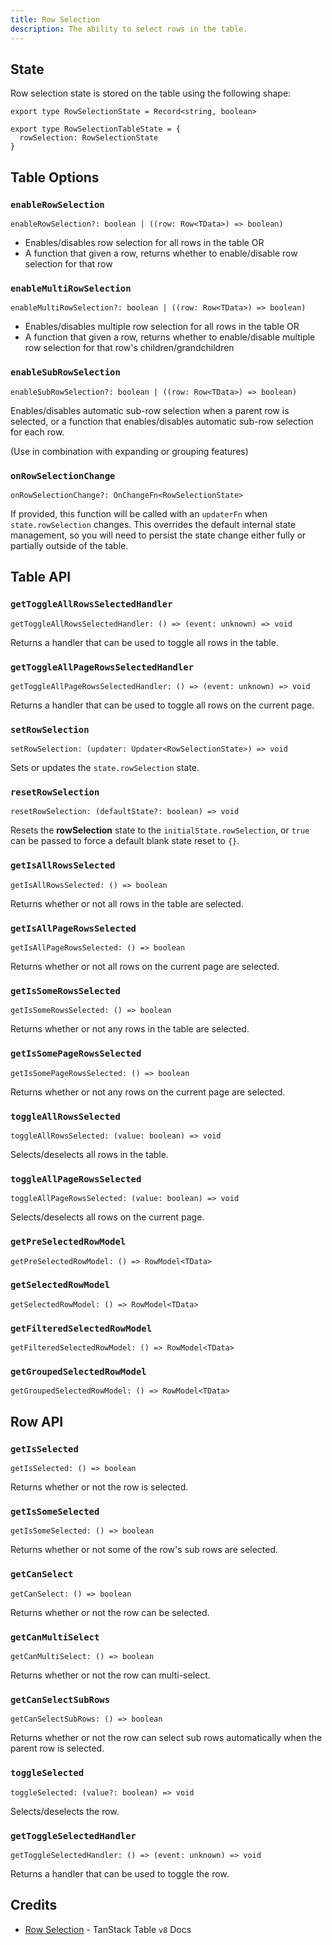 ```yaml
---
title: Row Selection
description: The ability to select rows in the table.
---
```


## State

Row selection state is stored on the table using the following shape:

```tsx
export type RowSelectionState = Record<string, boolean>

export type RowSelectionTableState = {
  rowSelection: RowSelectionState
}
```

## Table Options

### `enableRowSelection`

```tsx
enableRowSelection?: boolean | ((row: Row<TData>) => boolean)
```

- Enables/disables row selection for all rows in the table OR
- A function that given a row, returns whether to enable/disable row selection for that row

### `enableMultiRowSelection`

```tsx
enableMultiRowSelection?: boolean | ((row: Row<TData>) => boolean)
```

- Enables/disables multiple row selection for all rows in the table OR
- A function that given a row, returns whether to enable/disable multiple row selection for that row's children/grandchildren

### `enableSubRowSelection`

```tsx
enableSubRowSelection?: boolean | ((row: Row<TData>) => boolean)
```

Enables/disables automatic sub-row selection when a parent row is selected, or a function that enables/disables automatic sub-row selection for each row.

(Use in combination with expanding or grouping features)

### `onRowSelectionChange`

```tsx
onRowSelectionChange?: OnChangeFn<RowSelectionState>
```

If provided, this function will be called with an `updaterFn` when `state.rowSelection` changes. This overrides the default internal state management, so you will need to persist the state change either fully or partially outside of the table.

## Table API

### `getToggleAllRowsSelectedHandler`

```tsx
getToggleAllRowsSelectedHandler: () => (event: unknown) => void
```

Returns a handler that can be used to toggle all rows in the table.

### `getToggleAllPageRowsSelectedHandler`

```tsx
getToggleAllPageRowsSelectedHandler: () => (event: unknown) => void
```

Returns a handler that can be used to toggle all rows on the current page.

### `setRowSelection`

```tsx
setRowSelection: (updater: Updater<RowSelectionState>) => void
```

Sets or updates the `state.rowSelection` state.

### `resetRowSelection`

```tsx
resetRowSelection: (defaultState?: boolean) => void
```

Resets the **rowSelection** state to the `initialState.rowSelection`, or `true` can be passed to force a default blank state reset to `{}`.

### `getIsAllRowsSelected`

```tsx
getIsAllRowsSelected: () => boolean
```

Returns whether or not all rows in the table are selected.

### `getIsAllPageRowsSelected`

```tsx
getIsAllPageRowsSelected: () => boolean
```

Returns whether or not all rows on the current page are selected.

### `getIsSomeRowsSelected`

```tsx
getIsSomeRowsSelected: () => boolean
```

Returns whether or not any rows in the table are selected.

### `getIsSomePageRowsSelected`

```tsx
getIsSomePageRowsSelected: () => boolean
```

Returns whether or not any rows on the current page are selected.

### `toggleAllRowsSelected`

```tsx
toggleAllRowsSelected: (value: boolean) => void
```

Selects/deselects all rows in the table.

### `toggleAllPageRowsSelected`

```tsx
toggleAllPageRowsSelected: (value: boolean) => void
```

Selects/deselects all rows on the current page.

### `getPreSelectedRowModel`

```tsx
getPreSelectedRowModel: () => RowModel<TData>
```

### `getSelectedRowModel`

```tsx
getSelectedRowModel: () => RowModel<TData>
```

### `getFilteredSelectedRowModel`

```tsx
getFilteredSelectedRowModel: () => RowModel<TData>
```

### `getGroupedSelectedRowModel`

```tsx
getGroupedSelectedRowModel: () => RowModel<TData>
```

## Row API

### `getIsSelected`

```tsx
getIsSelected: () => boolean
```

Returns whether or not the row is selected.

### `getIsSomeSelected`

```tsx
getIsSomeSelected: () => boolean
```

Returns whether or not some of the row's sub rows are selected.

### `getCanSelect`

```tsx
getCanSelect: () => boolean
```

Returns whether or not the row can be selected.

### `getCanMultiSelect`

```tsx
getCanMultiSelect: () => boolean
```

Returns whether or not the row can multi-select.

### `getCanSelectSubRows`

```tsx
getCanSelectSubRows: () => boolean
```

Returns whether or not the row can select sub rows automatically when the parent row is selected.

### `toggleSelected`

```tsx
toggleSelected: (value?: boolean) => void
```

Selects/deselects the row.

### `getToggleSelectedHandler`

```tsx
getToggleSelectedHandler: () => (event: unknown) => void
```

Returns a handler that can be used to toggle the row.

## Credits

- [Row Selection](https://tanstack.com/table/v8/docs/api/features/row-selection) - TanStack Table `v8` Docs
